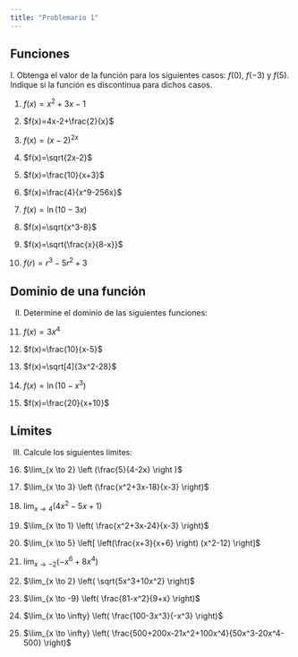 ```yaml
---
title: "Problemario 1"
---
```


## Funciones

I. Obtenga el valor de la función para los siguientes casos: $f(0)$, $f(-3)$ y $f(5)$. Indique si la función es discontinua para dichos casos.

1. $f(x)=x^2+3x-1$

2. $f(x)=4x-2+\frac{2}{x}$

3. $f(x)=(x-2)^{2x}$

3. $f(x)=\sqrt{2x-2}$

4. $f(x)=\frac{10}{x+3}$

4. $f(x)=\frac{4}{x^9-256x}$

5. $f(x)=\ln{(10-3x)}$

5. $f(x)=\sqrt{x^3-8}$

7. $f(x)=\sqrt{\frac{x}{8-x}}$

10. $f(r)=r^3-5r^2+3$

## Dominio de una función

II. Determine el dominio de las siguientes funciones:

11. $f(x)=3x^4$

7. $f(x)=\frac{10}{x-5}$

8. $f(x)=\sqrt[4]{3x^2-28}$

9. $f(x)=\ln(10-x^3)$

10. $f(x)=\frac{20}{x+10}$

## Límites

III. Calcule los siguientes límites:

16. $\lim_{x \to 2} \left (\frac{5}{4-2x} \right )$

17. $\lim_{x \to 3} \left (\frac{x^2+3x-18}{x-3} \right)$

18. $\lim_{x \to 4} \left( 4x^2-5x+1 \right)$

19. $\lim_{x \to 1} \left( \frac{x^2+3x-24}{x-3} \right)$

20. $\lim_{x \to 5} \left[ \left(\frac{x+3}{x+6} \right) (x^2-12) \right]$

21. $\lim_{x \to -2} \left( -x^6+8x^4 \right)$

22. $\lim_{x \to 2} \left( \sqrt{5x^3+10x^2} \right)$

23. $\lim_{x \to -9} \left( \frac{81-x^2}{9+x} \right)$

24. $\lim_{x \to \infty} \left( \frac{100-3x^3}{-x^3} \right)$

25. $\lim_{x \to \infty} \left( \frac{500+200x-21x^2+100x^4}{50x^3-20x^4-500} \right)$